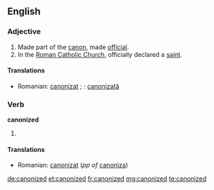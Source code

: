 ==English==

===Adjective===
{{en-adj|-}}

#Made part of the [[canon]], made [[official]].
#In the [[Roman Catholic Church]], officially declared a [[saint]].

====Translations====
* Romanian: [[canonizat]] {{m|n}}; {{f}}: [[canonizată]]


===Verb===
'''canonized'''

#{{past of|[[canonize]]}}

====Translations====
* Romanian: [[canonizat]] (''pp of'' [[canoniza]])

[[de:canonized]]
[[et:canonized]]
[[fr:canonized]]
[[mg:canonized]]
[[te:canonized]]